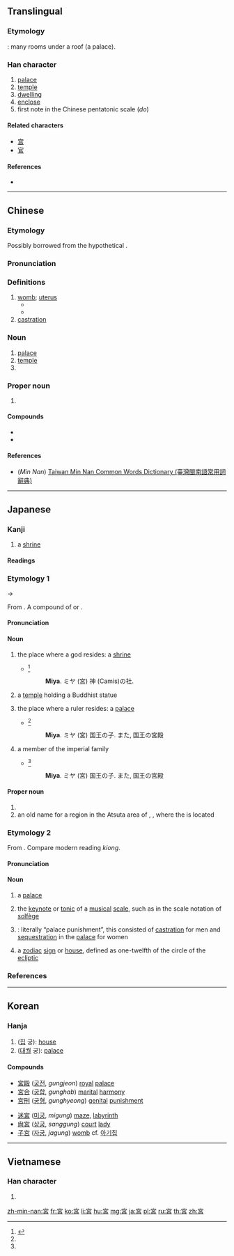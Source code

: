 {{also|宫|官}}
==Translingual==

===Etymology===
{{Han compound|宀|呂|ls=ic}}: many rooms under a roof (a palace).

===Han character===
{{Han char|rn=40|rad=宀|as=07|sn=10|four=30606|canj=JRHR|ids=⿱宀呂}}

# [[palace]]
# [[temple]]
# [[dwelling]]
# [[enclose]]
# first note in the Chinese pentatonic scale (''do'')

====Related characters====
* [[宫]]
* [[官]]

====References====
* {{Han ref|kx=0285.160|dkj=07156|dj=0564.160|hdz=20936.041|uh=5BAE|ud=23470|bh=AE63|bd=44643}}

----

==Chinese==
{{zh-forms|s=宫}}

===Etymology===
Possibly borrowed from the hypothetical {{etyl|tut-pro|zh}} {{m|tut-pro|*k`umi|gloss=tent, temporary dwelling}}.

===Pronunciation===
{{zh-pron
|m=gōng
|c=gung1
|h=
|mn=king/kiong
|mn_note=king - vernacular, kiong - literary
|w=
|mc=y
|oc=y
|ma=|ma2=
|cat=n,v
}}

===Definitions===
{{zh-hanzi}}

# [[womb]]; [[uterus]]
#* {{zh-l|子宫/子宮|uterus, womb}}
#* {{zh-l|宫颈/宮頸|cervix}}
# [[castration]] {{gloss|one of the imperial five punishments of feudal China {{zh-l|五刑}}}}

===Noun===
{{zh-noun}}

# [[palace]]
# [[temple]]
# {{gloss|first note in the Chinese pentatonic scale}}

===Proper noun===
{{zh-proper noun}}

# {{surname|lang=zh}}

====Compounds====
* {{l|cmn|宮爆}}
* {{l|cmn|宮爆雞丁}}

====References====
* (''Min Nan'') [http://twblg.dict.edu.tw/holodict_new/result_detail.jsp?n_no=5898&curpage=1&sample=%E5%AE%AE&radiobutton=1&querytarget=1&limit=20&pagenum=3&rowcount=43 Taiwan Min Nan Common Words Dictionary (臺灣閩南語常用詞辭典)]

----

==Japanese==
{{was fwotd|2015|December|21|lang=ja}}

===Kanji===
{{ja-kanji|grade=3|rs=宀07}}

# a [[shrine]]

====Readings====
{{ja-readings
|goon=[[く]] (ku)
|kanon=[[きゅう]] (kyū)
|kanyoon=[[ぐう]] (gū)
|kun=[[みや]] (miya)
|nanori=[[いえ]] (ie), [[たか]] (taka)
}}

===Etymology 1===
{{ja-kanjitab|yomi=k|みや}}
{{IPAchar|/mi<sub>1</sub>ya/}} → {{IPAchar|/miya/}}

From {{etyl|ojp|ja|sort=みや}}. A compound of {{m|ja|神}} or {{compound|lang=ja|sort=みや|御|tr1=mi|t1=spiritual honorific|屋|tr2=ya|t2=house}}.

====Pronunciation====
{{ja-pron|yomi=k|みや|acc=0|acc_ref=NHK,DJR}}

====Noun====
{{ja-noun|みや}}

# {{context|lang=ja|sort=みや|Shinto}} the place where a god resides: a [[shrine]]
#* {{RQ:Nippo Jisho|413}}<ref name="NJ">{{R:Nippo Jisho}}</ref>
#*: '''Miya'''. ミヤ (宮) 神 (Camis)の社.
# {{context|lang=ja|sort=みや|Buddhism}} a [[temple]] holding a Buddhist statue
# the place where a ruler resides: a [[palace]]
#* {{RQ:Nippo Jisho|413}}<ref name="NJ"/>
#*: '''Miya'''. ミヤ (宮) 国王の子. また, 国王の宮殿
# a member of the imperial family
#* {{RQ:Nippo Jisho|413}}<ref name="NJ"/>
#*: '''Miya'''. ミヤ (宮) 国王の子. また, 国王の宮殿

====Proper noun====
{{ja-pos|みや|proper}}

# {{surname|lang=ja|sort=みや}}
# an old name for a region in the Atsuta area of {{w|Nagoya}}, {{w|Aichi prefecture}}, where the {{w|Atsuta Shrine}} is located

===Etymology 2===
{{ja-kanjitab|yomi=o|きゅう}}
From {{etyl|ltc|ja|sort=きゅう}} {{m|zh|宮|tr=kjuwng||dwelling; palace; note on a scale}}. Compare modern {{etyl|nan|-}} reading ''kiong''.

====Pronunciation====
{{ja-pron|yomi=kanon|きゅう|acc=1|acc_ref=DJR}}

====Noun====
{{ja-noun|きゅう}}

# a [[palace]]
# {{context|lang=ja|sort=きゅう|traditional|_|music|_|of China and Japan}} the [[keynote]] or [[tonic]] of a [[musical]] [[scale]], such as {{m|en|do}} in the {{m|en|do}} {{m|en|re}} {{m|en|mi}} scale notation of [[solfège]]
# {{contraction of|lang=ja|sort=きゅう|宮刑|nodot=1}}: literally “palace punishment”, this consisted of [[castration]] for men and [[sequestration]] in the [[palace]] for women
# {{context|lang=ja|sort=きゅう|astronomy|astrology}} a [[zodiac]] [[sign]] or [[house]], defined as one-twelfth of the circle of the [[ecliptic]]
#: {{ja-usex|黄道十二'''宮'''、宝瓶'''宮'''|おうどう じゅうに '''きゅう'''、 ほうへい '''きゅう'''|the twelve '''signs''' of the zodiac, the '''house''' of Aquarius}}

===References===
<references/>

----

==Korean==

===Hanja===
{{ko-hanja|hangeul=궁|rv=gung|mr=kung}}

# ([[집]] 궁): [[house]]
# ([[대궐]] 궁): [[palace]]

====Compounds====
{{top2}}
* [[宮殿]] ([[궁전]], ''gungjeon'') [[royal]] [[palace]]
* [[宮合]] ([[궁합]], ''gunghab'') [[marital]] [[harmony]]
* [[宮刑]] ([[궁형]], ''gunghyeong'') [[genital]] [[punishment]]
{{mid2}}
* [[迷宮]] ([[미궁]], ''migung'') [[maze]], [[labyrinth]]
* [[尙宮]] ([[상궁]], ''sanggung'') [[court]] [[lady]]
* [[子宮]] ([[자궁]], ''jagung'') [[womb]] cf. [[아기집]]
{{bottom}}

----

==Vietnamese==

===Han character===
{{vi-hantu|[[cung]]|rs=宀07}}

# {{defn|lang=vi|sort=宀07}}

[[zh-min-nan:宮]]
[[fr:宮]]
[[ko:宮]]
[[li:宮]]
[[hu:宮]]
[[mg:宮]]
[[ja:宮]]
[[pl:宮]]
[[ru:宮]]
[[th:宮]]
[[zh:宮]]